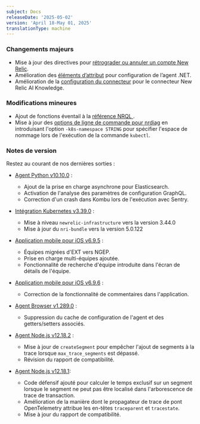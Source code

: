 ```yaml
---
subject: Docs
releaseDate: '2025-05-02'
version: 'April 18-May 01, 2025'
translationType: machine
---
```


### Changements majeurs

* Mise à jour des directives pour [rétrograder ou annuler un compte New Relic](/docs/accounts/accounts-billing/account-setup/downgradecancel-account/#preparation-org-delete).
* Amélioration des [éléments d’attribut](/docs/apm/agents/net-agent/configuration/net-agent-configuration/#agent-attributes) pour configuration de l’agent .NET.
* Amélioration de la [configuration du connecteur](/docs/agentic-ai/knowledge-integration/knowledge-connector/) pour le connecteur New Relic AI Knowledge.

### Modifications mineures

* Ajout de fonctions éventail à la [référence NRQL ](/docs/nrql/nrql-syntax-clauses-functions/).
* Mise à jour des [options de ligne de commande pour nrdiag](/docs/new-relic-solutions/solve-common-issues/diagnostics-cli-nrdiag/pass-command-line-options-nrdiag/) en introduisant l&apos;option `-k8s-namespace STRING` pour spécifier l&apos;espace de nommage lors de l&apos;exécution de la commande `kubectl`.

### Notes de version

Restez au courant de nos dernières sorties :

* [Agent Python v10.10.0](/docs/release-notes/agent-release-notes/python-release-notes/python-agent-101000) :

  * Ajout de la prise en charge asynchrone pour Elasticsearch.
  * Activation de l&apos;analyse des paramètres de configuration GraphQL.
  * Correction d&apos;un crash dans Kombu lors de l&apos;exécution avec Sentry.

* [Intégration Kubernetes v3.39.0](/docs/release-notes/infrastructure-release-notes/kubernetes-integration-release-notes/kubernetes-integration-3-39-0) :

  * Mise à niveau `newrelic-infrastructure` vers la version 3.44.0
  * Mise à jour du `nri-bundle` vers la version 5.0.122

* [Application mobile pour iOS v6.9.5](/docs/release-notes/mobile-apps-release-notes/new-relic-ios-release-notes/new-relic-ios-6095) :

  * Équipes migrées d&apos;EXT vers NGEP.
  * Prise en charge multi-équipes ajoutée.
  * Fonctionnalité de recherche d&apos;équipe introduite dans l&apos;écran de détails de l&apos;équipe.

* [Application mobile pour iOS v6.9.6](/docs/release-notes/mobile-apps-release-notes/new-relic-ios-release-notes/new-relic-ios-6096) :

  * Correction de la fonctionnalité de commentaires dans l&apos;application.

* [Agent Browser v1.289.0](/docs/release-notes/new-relic-browser-release-notes/browser-agent-release-notes/browser-agent-v1.289.0/#remove-agent-config-cache-and-getterssetters) :

  * Suppression du cache de configuration de l&apos;agent et des getters/setters associés.

* [Agent Node.js v12.18.2](/docs/release-notes/agent-release-notes/nodejs-release-notes/node-agent-12-18-2) :

  * Mise à jour de `createSegment` pour empêcher l&apos;ajout de segments à la trace lorsque `max_trace_segments` est dépassé.
  * Révision du rapport de compatibilité.

* [Agent Node.js v12.18.1](/docs/release-notes/agent-release-notes/nodejs-release-notes/node-agent-12-18-1):

  * Code défensif ajouté pour calculer le temps exclusif sur un segment lorsque le segment ne peut pas être localisé dans l&apos;arborescence de trace de transaction.
  * Amélioration de la manière dont le propagateur de trace de pont OpenTelemetry attribue les en-têtes `traceparent` et `tracestate`.
  * Mise à jour du rapport de compatibilité.